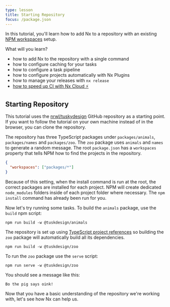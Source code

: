 ```yaml
---
type: lesson
title: Starting Repository
focus: /package.json
---
```


In this tutorial, you'll learn how to add Nx to a repository with an existing [NPM workspaces](https://docs.npmjs.com/cli/using-npm/workspaces) setup.

What will you learn?

- how to add Nx to the repository with a single command
- how to configure caching for your tasks
- how to configure a task pipeline
- how to configure projects automatically with Nx Plugins
- how to manage your releases with `nx release`
- [how to speed up CI with Nx Cloud ⚡](#fast-ci)

## Starting Repository

This tutorial uses the [nrwl/tuskydesign](https://github.com/nrwl/tuskydesign) GitHub repository as a starting point. If you want to follow the tutorial on your own machine instead of in the browser, you can clone the repository.


<GithubRepository url="https://github.com/nrwl/tuskydesign"></GithubRepository>

The repository has three TypeScript packages under `packages/animals`, `packages/names` and `packages/zoo`. The `zoo` package uses `animals` and `names` to generate a random message. The root `package.json` has a `workspaces` property that tells NPM how to find the projects in the repository.

```json title="package.json"
{
  "workspaces": ["packages/*"]
}
```

Because of this setting, when the install command is run at the root, the correct packages are installed for each project. NPM will create dedicated `node_modules` folders inside of each project folder where necessary. The `npm install` command has already been run for you.

Now let's try running some tasks. To build the `animals` package, use the `build` npm script:

```shell
npm run build -w @tuskdesign/animals
```

The repository is set up using [TypeScript project references](https://www.typescriptlang.org/docs/handbook/project-references.html) so building the `zoo` package will automatically build all its dependencies.

```shell
npm run build -w @tuskdesign/zoo
```

To run the `zoo` package use the `serve` script:

```shell
npm run serve -w @tuskdesign/zoo
```

You should see a message like this:

```
Bo the pig says oink!
```

Now that you have a basic understanding of the repository we're working with, let's see how Nx can help us.
